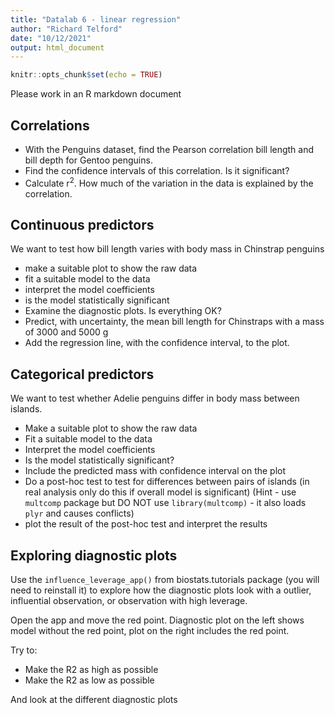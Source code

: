 ```yaml
---
title: "Datalab 6 - linear regression"
author: "Richard Telford"
date: "10/12/2021"
output: html_document
---
```


```r
knitr::opts_chunk$set(echo = TRUE)
```

Please work in an R markdown document

## Correlations

- With the Penguins dataset, find the Pearson correlation bill length and bill depth for Gentoo penguins.
- Find the confidence intervals of this correlation. Is it significant?
- Calculate r^2^. How much of the variation in the data is explained by the correlation.


## Continuous predictors

We want to test how bill length varies with body mass in Chinstrap penguins

- make a suitable plot to show the raw data
- fit a suitable model to the data
- interpret the model coefficients
- is the model statistically significant
- Examine the diagnostic plots. Is everything OK?
- Predict, with uncertainty, the mean bill length for Chinstraps with a mass of 3000 and 5000 g
- Add the regression line, with the confidence interval, to the plot.


## Categorical predictors

We want to test whether Adelie penguins differ in body mass between islands.

- Make a suitable plot to show the raw data
- Fit a suitable model to the data
- Interpret the model coefficients
- Is the model statistically significant?
- Include the predicted mass with confidence interval on the plot
- Do a post-hoc test to test for differences between pairs of islands (in real analysis only do this if overall model is significant) (Hint - use `multcomp` package but DO NOT use `library(multcomp)` - it also loads `plyr` and causes conflicts)
- plot the result of the post-hoc test and interpret the results

## Exploring diagnostic plots

Use the `influence_leverage_app()` from biostats.tutorials package (you will need to reinstall it) to explore how the diagnostic plots look with a outlier, influential observation, or observation with high leverage.

Open the app and move the red point. Diagnostic plot on the left shows model without the red point, plot on the right includes the red point.

Try to:

- Make the R2 as high as possible
- Make the R2 as low as possible

And look at the different diagnostic plots


